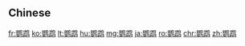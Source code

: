 {{also|鸚鵡}}
==Chinese==
{{zh-see|鸚鵡}}

[[fr:鹦鹉]]
[[ko:鹦鹉]]
[[lt:鹦鹉]]
[[hu:鹦鹉]]
[[mg:鹦鹉]]
[[ja:鹦鹉]]
[[ro:鹦鹉]]
[[chr:鹦鹉]]
[[zh:鹦鹉]]